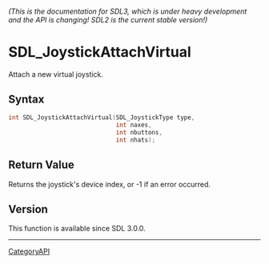 ====== (This is the documentation for SDL3, which is under heavy development and the API is changing! SDL2 is the current stable version!) ======
= SDL_JoystickAttachVirtual =

Attach a new virtual joystick.

== Syntax ==

<syntaxhighlight lang='c'>
int SDL_JoystickAttachVirtual(SDL_JoystickType type,
                              int naxes,
                              int nbuttons,
                              int nhats);
</syntaxhighlight>

== Return Value ==

Returns the joystick's device index, or -1 if an error occurred.

== Version ==

This function is available since SDL 3.0.0.

----
[[CategoryAPI]]


